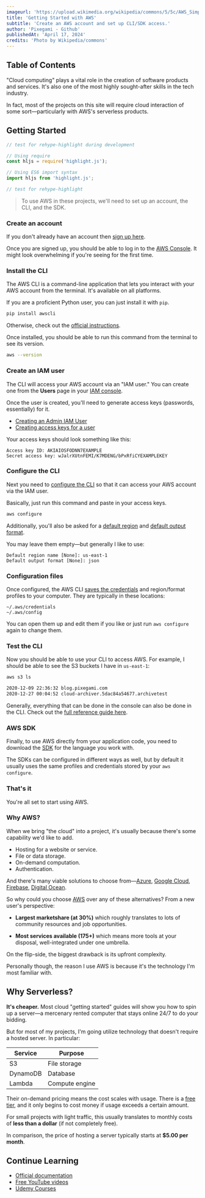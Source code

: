 ```yaml
---
imageurl: 'https://upload.wikimedia.org/wikipedia/commons/5/5c/AWS_Simple_Icons_AWS_Cloud.svg'
title: 'Getting Started with AWS'
subtitle: 'Create an AWS account and set up CLI/SDK access.'
author: 'Pixegami - Github'
publishedAt: 'April 17, 2024'
credits: 'Photo by Wikipedia/commons'
---
```


## Table of Contents

"Cloud computing" plays a vital role in the creation of software products and services. It's also one of the most highly sought-after skills in the tech industry.

In fact, most of the projects on this site will require cloud interaction of some sort—particularly with AWS's serverless products.

## Getting Started

```javascript
// test for rehype-highlight during development

// Using require
const hljs = require('highlight.js');

// Using ES6 import syntax
import hljs from 'highlight.js';

// test for rehype-highlight
```

> To use AWS in these projects, we'll need to set up an account, the CLI, and the SDK.

### Create an account

If you don't already have an account then [sign up here](https://portal.aws.amazon.com/billing/signup#/start).

Once you are signed up, you should be able to log in to the [AWS Console](https://aws.amazon.com/console/). It might look overwhelming if you're seeing for the first time.

### Install the CLI

The AWS CLI is a command-line application that lets you interact with your AWS account from the terminal. It's available on all platforms.

If you are a proficient Python user, you can just install it with `pip`.

```bash
pip install awscli
```

Otherwise, check out the [official instructions](https://docs.aws.amazon.com/cli/latest/userguide/cli-chap-install.html).

Once installed, you should be able to run this command from the terminal to see its version.

```bash
aws --version
```

### Create an IAM user

The CLI will access your AWS account via an "IAM user." You can create one from the **Users** page in your [IAM console](https://console.aws.amazon.com/iam).

Once the user is created, you'll need to generate access keys (passwords, essentially) for it.

- [Creating an Admin IAM User](https://docs.aws.amazon.com/IAM/latest/UserGuide/getting-started_create-admin-group.html)
- [Creating access keys for a user](https://docs.aws.amazon.com/IAM/latest/UserGuide/id_credentials_access-keys.html#Using_CreateAccessKey)

Your access keys should look something like this:

```plaintext
Access key ID: AKIAIOSFODNN7EXAMPLE
Secret access key: wJalrXUtnFEMI/K7MDENG/bPxRfiCYEXAMPLEKEY
```

### Configure the CLI

Next you need to [configure the CLI](https://docs.aws.amazon.com/cli/latest/userguide/cli-configure-quickstart.html) so that it can access your AWS account via the IAM user.

Basically, just run this command and paste in your access keys.

```bash
aws configure
```

Additionally, you'll also be asked for a [default region](https://docs.aws.amazon.com/cli/latest/userguide/cli-configure-quickstart.html#cli-configure-quickstart-region) and [default output format](https://docs.aws.amazon.com/cli/latest/userguide/cli-configure-quickstart.html#cli-configure-quickstart-format).

You may leave them empty—but generally I like to use:

```plaintext
Default region name [None]: us-east-1
Default output format [None]: json
```

### Configuration files

Once configured, the AWS CLI [saves the credentials](https://docs.aws.amazon.com/cli/latest/userguide/cli-configure-files.html) and region/format profiles to your computer. They are typically in these locations:

```plaintext
~/.aws/credentials
~/.aws/config
```

You can open them up and edit them if you like or just run `aws configure` again to change them.

### Test the CLI

Now you should be able to use your CLI to access AWS. For example, I should be able to see the S3 buckets I have in `us-east-1`:

```bash
aws s3 ls

2020-12-09 22:36:32 blog.pixegami.com
2020-12-27 00:04:52 cloud-archiver.5dac84a54677.archivetest
```

Generally, everything that can be done in the console can also be done in the CLI. Check out the [full reference guide here](https://docs.aws.amazon.com/cli/latest/index.html).

### AWS SDK

Finally, to use AWS directly from your application code, you need to download the [SDK](https://aws.amazon.com/tools/) for the language you work with.

The SDKs can be configured in different ways as well, but by default it usually uses the same profiles and credentials stored by your `aws configure`.

### That's it

You're all set to start using AWS.

### Why AWS?

When we bring "the cloud" into a project, it's usually because there's some capability we'd like to add.

- Hosting for a website or service.
- File or data storage.
- On-demand computation.
- Authentication.

And there's many viable solutions to choose from—[Azure](https://azure.microsoft.com/en-au/), [Google Cloud](https://cloud.google.com), [Firebase](https://firebase.google.com), [Digital Ocean](https://try.digitalocean.com).

So why could you choose [AWS](https://aws.amazon.com/what-is-aws/) over any of these alternatives? From a new user's perspective:

- **Largest marketshare (at 30%)** which roughly translates to lots of community resources and job opportunities.

- **Most services available (175+)** which means more tools at your disposal, well-integrated under one umbrella.

On the flip-side, the biggest drawback is its upfront complexity.

Personally though, the reason I use AWS is because it's the technology I'm most familiar with.

## Why Serverless?

**It's cheaper.** Most cloud "getting started" guides will show you how to spin up a server—a mercenary rented computer that stays online 24/7 to do your bidding.

But for most of my projects, I'm going utilize technology that doesn't require a hosted server. In particular:

| Service  | Purpose        |
| -------- | -------------- |
| S3       | File storage   |
| DynamoDB | Database       |
| Lambda   | Compute engine |

Their on-demand pricing means the cost scales with usage. There is a [free tier](https://aws.amazon.com/free/?all-free-tier.sort-by=item.additionalFields.SortRank&all-free-tier.sort-order=asc), and it only begins to cost money if usage exceeds a certain amount.

For small projects with light traffic, this usually translates to monthly costs of **less than a dollar** (if not completely free).

In comparison, the price of hosting a server typically starts at **$5.00 per month**.

## Continue Learning

- [Official documentation](https://aws.amazon.com/getting-started/)
- [Free YouTube videos](https://www.youtube.com/watch?v=ubCNZRNjhyo)
- [Udemy Courses](https://www.udemy.com/course/aws-certified-developer-associate/)

